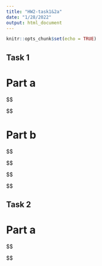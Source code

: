 ```yaml
---
title: "HW2-task1&2a"
date: "1/28/2022"
output: html_document
---
```


```r
knitr::opts_chunk$set(echo = TRUE)
```

## Task 1
# Part a
$$
\begin{aligned} 


Z \sim N(\omega, \tau^2)  \text{ where} \ Z \in[-\gamma,\gamma]  \\

\mathbb{E}[Z\mathbb{1}_{\begin{equation} \mid Z \mid \leq \gamma\end{equation}}] &= \int^\gamma_{-\gamma} z f(z)  d z \\

&= \int^\gamma_{-\gamma} (z -\omega) \frac{1}{\sqrt{2\pi}\tau} e^{-\frac{(z-\omega)^2}{2\tau^2}} dz +\omega\int^\gamma_{-\gamma}\frac{1}{\sqrt{2\pi}\tau}e^{-\frac{(z-\omega)^2}{2\tau^2}}dz \\

&=\frac{\tau}{\sqrt{2\pi}}(e^{-\frac{(\gamma+\omega)^2}{2\tau^2}}-e^{-\frac{(\gamma-\omega)^2}{2\tau^2}})+\omega[\Phi(\frac{\gamma-\omega}{\tau})-\Phi(\frac{-\gamma-\omega}{\tau})]\\

\text{QED}

\end{aligned}

$$



# Part b

$$
\begin{aligned}
\mathbb{E}[(X-\hat\mu^{H}_{n})] &= \mathbb{E}[(X-\overline{X}_n\mathbb{1}_{ \mid \overline{X}_n \mid \geq \alpha})^2] \\
&=\mathbb{E}[(X-\overline{X}_n+\overline{X}_n-\overline{X}_n \mathbb{1}_{\mid \overline{X}_n\mid\geq\alpha})^2] \\
&= \mathbb{E}[(X-\overline{X}_n)^2]+2\mathbb{E}[(X-\overline{X}_n)(\overline{X}_n-\overline{X}_n\mathbb{1}_{\mid \overline{X}_n\mid \geq\alpha})]+\mathbb{E}[(\overline{X}_n-\overline{X}_n\mathbb{1}_{\mid \overline{X}_n\mid \geq\alpha})^2] \\

\text{Where } \mathbb{E}[\overline{X}_n]=\mathbb{E}[X] &= \mu \\ \mathbb{E}[X^2] &= \sigma^2 +\mu \\ Var(\overline{X}_n) &=
\frac{\sigma^2}{n} \\ \mathbb{E}[\overline{X}_n^2] &= \mu^2 +\frac{\sigma^2}{n} \\
\text{Thus, } \\
\mathbb{E}[(X-\overline{X}_n)^2] &= \mathbb{E}[X^2-2X\overline{X}_n+\overline{X}_n^2] \\
&=\sigma^2+\mu-2\mu^2+\mu^2+\frac{\sigma^2}{n} \\ 
&=\sigma^2+\frac{\sigma^2}{n} \\


\text{Appling the fact }\mathbb{E}(Z\mathbb{1}_{\mid Z \mid\geq\gamma}) = \mathbb{E}(Z)-\mathbb{E}(Z\mathbb{1}_{\mid Z\mid\leq\gamma})\text{ in our equation.}\\
\\

2\mathbb{E}[(X-\overline{X}_n)(\overline{X}_n-\overline{X}_n\mathbb{1}_{\mid \overline{X}_n\mid \geq\alpha})] &= 2\mathbb{E}[X(\overline{X}_n-\overline{X}_n\mathbb{1}_{\mid \overline{X}_n \mid\geq\alpha})-\overline{X}_n(\overline{X}_n-\overline{X}_n\mathbb{1}_{\mid \overline{X}_n \mid\geq\alpha})]\\

&= 2[\mu\mathbb{E}(\overline{X}_n-\overline{X}_n\mathbb{1}_{\mid \overline{X}_n\mid\geq\alpha})-\mathbb{E}(\overline{X}_n^2)+\mathbb{E}(\overline{X}_n^2\mathbb{1}_{\mid \overline{X}_n\mid\geq\alpha})] \\

\text{Appling the equation mentioned above }\Rightarrow &=2[\mu\mathbb{E}(\overline{X}_n\mathbb{1}_{\mid \overline{X}_n\mid\leq\alpha})-\frac{\sigma^2}{n}-\mu^2+\mathbb{E}(\overline{X}_n^2\mathbb{1}_{\mid \overline{X}_n\mid\geq\alpha})] \\
\\

\text{By utilizing the result from part a, we can see that }\\

\mathbb{E}(\overline{X}_n\mathbb{1}_{\mid \overline{X}_n\mid\leq\alpha}) 
&= \frac{\sigma}{\sqrt{2\pi n}}(e^{-\frac{n(\alpha+\mu)^2}{2\sigma^2}}-e^{-\frac{n(\alpha-\mu)^2}{2\sigma^2}})
+\mu(\Phi(\frac{\sqrt{n}(\alpha-\mu)}{\sigma})-\Phi(\frac{\sqrt{n}(-\alpha-\mu)}{\sigma}))\\\\

\text{Thus, }\\

2\mathbb{E}[(X-\overline{X}_n)(\overline{X}_n-\overline{X}_n\mathbb{1}_{\mid \overline{X}_n\mid \geq\alpha})] &= 
2[\mu(\frac{\sigma}{\sqrt{2\pi n}}(e^{-\frac{n(\alpha+\mu)^2}{2\sigma^2}}-e^{-\frac{n(\alpha-\mu)^2}{2\sigma^2}})
+\mu(\Phi(\frac{\sqrt{n}(\alpha-\mu)}{\sigma})-\Phi(\frac{\sqrt{n}(-\alpha-\mu)}{\sigma})))-\frac{\sigma^2}{n}-\mu^2+\mathbb{E}(\overline{X}_n^2\mathbb{1}_{\mid \overline{X}_n\mid\geq\alpha})]\\


\mathbb{E}[(\overline{X}_n-\overline{X}_n\mathbb{1}_{\mid \overline{X}_n\mid \geq\alpha})^2] &= \mathbb{E}[\overline{X}_n^2-2\overline{X}_n^2\mathbb{1}_{\mid \overline{X}_n\mid \geq\alpha}+\overline{X}_n^2\mathbb{1}^2_{\mid \overline{X}_n\mid \geq\alpha}]\\

&= \mathbb{E}(\overline{X}_n^2) - \mathbb{E}(\overline{X}_n^2\mathbb{1}_{\mid \overline{X}_n\mid \geq\alpha}) \\
&= \mu^2+\frac{\sigma^2}{n}-\mathbb{E}(\overline{X}_n^2\mathbb{1}_{\mid \overline{X}_n\mid \geq\alpha})


\end{aligned}
$$

$$
\begin{aligned}
\text{Then we can find } \mathbb{E}(\overline{X}_n^2\mathbb{1}_{\mid \overline{X}_n\mid \geq\alpha}) \text{by using the method in part a.}\\

\text{We can find } \mathbb{E}(Z^2\mathbb{1}_{\mid Z\mid\geq\gamma}) \text{ first.}\\







\end{aligned}
$$

## Task 2
# Part a

$$

\begin{aligned}

Var(Y) &= Var(X^{\top}\beta^* + \epsilon) \\

&= Var(X^{\top}\beta^*) +Var(\epsilon) \\
&= \beta^{*^{\top}}\Sigma(\rho)\beta^*+\sigma^2 \\

P(Y-X^{\top}\beta^*) &=  P(\epsilon)^2 \\
&= \sigma^2 \\

1-\frac{\sigma^2}{\beta^{*^{\top}}\Sigma(\rho)\beta^*+\sigma^2} &= \gamma \\
1-\gamma &= \frac{\sigma^2}{\beta^{*^{\top}}\Sigma(\rho)\beta^*+\sigma^2} \\

\Rightarrow 

\sigma^2 &= \frac{\beta^{*^{\top}}\Sigma(\rho)\beta^*}{\gamma}-\beta^{*^{\top}}\Sigma(\rho)\beta^* \\
&=\frac{1-\gamma}{\gamma}\beta^{*^{\top}}\Sigma(\rho)\beta^* \\

QED

\end{aligned}



$$